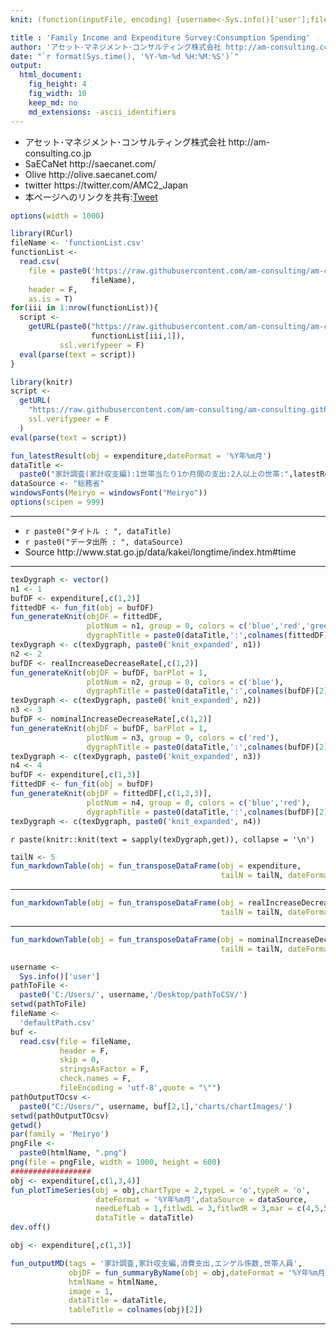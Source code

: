 ```yaml
---
knit: (function(inputFile, encoding) {username<-Sys.info()['user'];fileName<-'defaultPath.csv';pathToFile <-paste0('C:/Users/', username,'/Desktop/pathToCSV/');setwd(pathToFile);buf0<-read.csv(fileName,header = F,skip = 0,stringsAsFactor = F,check.names = F,fileEncoding = 'utf-8');timeStamp<-format(Sys.time(),'%Y%m%d%H%M%S');htmlName<-'ConsumptionSpending';rmarkdown::render(inputFile, encoding = encoding, output_file = paste0('C:/Users/',username,buf0[2,1],'charts/','am-consulting.co.jp-',htmlName,'.html')) })

title : 'Family Income and Expenditure Survey:Consumption Spending'
author: 'アセット･マネジメント･コンサルティング株式会社 http://am-consulting.co.jp'
date: "`r format(Sys.time(), '%Y-%m-%d %H:%M:%S')`"
output: 
  html_document:
    fig_height: 4
    fig_width: 10
    keep_md: no
    md_extensions: -ascii_identifiers 
---
```

<link href="http://knowledgevault.saecanet.com/components/rmarkdown-html.css" rel="stylesheet">
<script src="http://knowledgevault.saecanet.com/components/JavascriptCode.js"></script>
<style>.main-container {max-width : 1000px;}</style>

- アセット･マネジメント･コンサルティング株式会社 http://am-consulting.co.jp
- SaECaNet http://saecanet.com/
- Olive http://olive.saecanet.com/
- twitter https://twitter.com/AMC2_Japan
- 本ページへのリンクを共有:<a href="https://twitter.com/share" class="twitter-share-button" data-via="AMC2_Japan" data-size="large">Tweet</a> <script>!function(d,s,id){var js,fjs=d.getElementsByTagName(s)[0],p=/^http:/.test(d.location)?'http':'https';if(!d.getElementById(id)){js=d.createElement(s);js.id=id;js.src=p+'://platform.twitter.com/widgets.js';fjs.parentNode.insertBefore(js,fjs);}}(document, 'script', 'twitter-wjs');</script>

```r
options(width = 1000)
```

```r
library(RCurl)
fileName <- 'functionList.csv'
functionList <-
  read.csv(
    file = paste0('https://raw.githubusercontent.com/am-consulting/am-consulting.github.io/master/csv/',
                  fileName),
    header = F,
    as.is = T)
for(iii in 1:nrow(functionList)){
  script <- 
    getURL(paste0("https://raw.githubusercontent.com/am-consulting/am-consulting.github.io/master/", 
                  functionList[iii,1]),
           ssl.verifypeer = F)
  eval(parse(text = script))
}
```

```r
library(knitr)
script <-
  getURL(
    "https://raw.githubusercontent.com/am-consulting/am-consulting.github.io/master/importConsumptionSpending.r",
    ssl.verifypeer = F
  )
eval(parse(text = script))
```

```r
fun_latestResult(obj = expenditure,dateFormat = '%Y年%m月')
dataTitle <- 
  paste0("家計調査(家計収支編):1世帯当たり1か月間の支出:2人以上の世帯:",latestResult)
dataSource <- "総務省"
windowsFonts(Meiryo = windowsFont("Meiryo"))
options(scipen = 999)
```

***

- `r paste0("タイトル : ", dataTitle)`
- `r paste0("データ出所 : ", dataSource)`
- Source http://www.stat.go.jp/data/kakei/longtime/index.htm#time

***

```r
texDygraph <- vector()
n1 <- 1
bufDF <- expenditure[,c(1,2)]
fittedDF <- fun_fit(obj = bufDF)
fun_generateKnit(objDF = fittedDF, 
                 plotNum = n1, group = 0, colors = c('blue','red','green','orange'),
                 dygraphTitle = paste0(dataTitle,':',colnames(fittedDF)[2]))
texDygraph <- c(texDygraph, paste0('knit_expanded', n1))
n2 <- 2
bufDF <- realIncreaseDecreaseRate[,c(1,2)]
fun_generateKnit(objDF = bufDF, barPlot = 1, 
                 plotNum = n2, group = 0, colors = c('blue'),
                 dygraphTitle = paste0(dataTitle,':',colnames(bufDF)[2]))
texDygraph <- c(texDygraph, paste0('knit_expanded', n2))
n3 <- 3
bufDF <- nominalIncreaseDecreaseRate[,c(1,2)]
fun_generateKnit(objDF = bufDF, barPlot = 1, 
                 plotNum = n3, group = 0, colors = c('red'),
                 dygraphTitle = paste0(dataTitle,':',colnames(bufDF)[2]))
texDygraph <- c(texDygraph, paste0('knit_expanded', n3))
n4 <- 4
bufDF <- expenditure[,c(1,3)]
fittedDF <- fun_fit(obj = bufDF)
fun_generateKnit(objDF = fittedDF[,c(1,2,3)], 
                 plotNum = n4, group = 0, colors = c('blue','red'),
                 dygraphTitle = paste0(dataTitle,':',colnames(bufDF)[2]))
texDygraph <- c(texDygraph, paste0('knit_expanded', n4))
```

`r paste(knitr::knit(text = sapply(texDygraph,get)), collapse = '\n')`

```r
tailN <- 5
fun_markdownTable(obj = fun_transposeDataFrame(obj = expenditure, 
                                               tailN = tailN, dateFormat = '%Y年%m月'))
```

***

```r
fun_markdownTable(obj = fun_transposeDataFrame(obj = realIncreaseDecreaseRate[,1:2], 
                                               tailN = tailN, dateFormat = '%Y年%m月'))
```

***

```r
fun_markdownTable(obj = fun_transposeDataFrame(obj = nominalIncreaseDecreaseRate[,1:2], 
                                               tailN = tailN, dateFormat = '%Y年%m月'))
```

```r
username <-
  Sys.info()['user']
pathToFile <-
  paste0('C:/Users/', username,'/Desktop/pathToCSV/')
setwd(pathToFile)
fileName <-
  'defaultPath.csv'
buf <-
  read.csv(file = fileName,
           header = F,
           skip = 0,
           stringsAsFactor = F,
           check.names = F,
           fileEncoding = 'utf-8',quote = "\"")
pathOutputTOcsv <-
  paste0("C:/Users/", username, buf[2,1],'charts/chartImages/')
setwd(pathOutputTOcsv)
getwd()
par(family = 'Meiryo')
pngFile <-
  paste0(htmlName, ".png")
png(file = pngFile, width = 1000, height = 600)
##################
obj <- expenditure[,c(1,3,4)]
fun_plotTimeSeries(obj = obj,chartType = 2,typeL = 'o',typeR = 'o',
                   dateFormat = '%Y年%m月',dataSource = dataSource,
                   needLefLab = 1,fitlwdL = 3,fitlwdR = 3,mar = c(4,5,5,5),
                   dataTitle = dataTitle)
dev.off()
```

```r
obj <- expenditure[,c(1,3)]

fun_outputMD(tags = '家計調査,家計収支編,消費支出,エンゲル係数,世帯人員',
             objDF = fun_summaryByName(obj = obj,dateFormat = '%Y年%m月'),
             htmlName = htmlName,
             image = 1,
             dataTitle = dataTitle,
             tableTitle = colnames(obj)[2])
```

***
<script>MakeNegative();</script>
<script>
  (function(i,s,o,g,r,a,m){i['GoogleAnalyticsObject']=r;i[r]=i[r]||function(){
  (i[r].q=i[r].q||[]).push(arguments)},i[r].l=1*new Date();a=s.createElement(o),
  m=s.getElementsByTagName(o)[0];a.async=1;a.src=g;m.parentNode.insertBefore(a,m)
  })(window,document,'script','https://www.google-analytics.com/analytics.js','ga');

  ga('create', 'UA-3077339-5', 'auto');
  ga('send', 'pageview');

</script>

